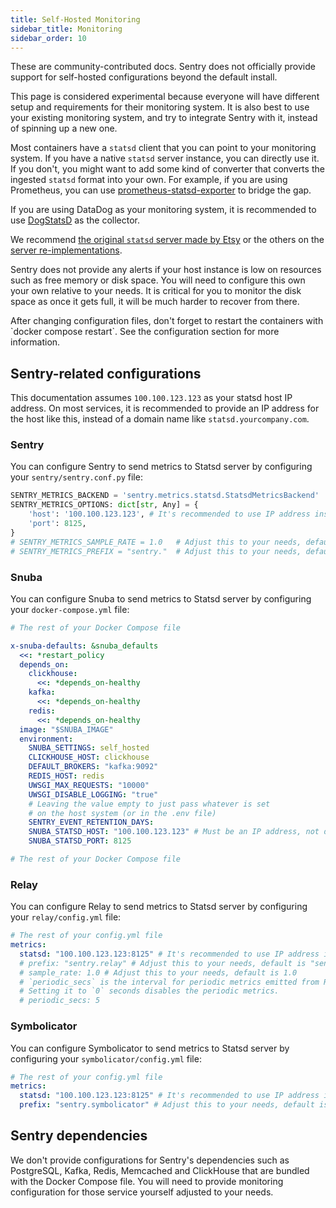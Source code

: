 ```yaml
---
title: Self-Hosted Monitoring
sidebar_title: Monitoring
sidebar_order: 10
---
```


<Alert title="Important" level="warning">
    These are community-contributed docs. Sentry does not officially provide support for self-hosted configurations beyond the default install.
</Alert>

This page is considered experimental because everyone will have different setup and requirements for their monitoring system. It is also best to use your existing monitoring system, and try to integrate Sentry with it, instead of spinning up a new one.

Most containers have a `statsd` client that you can point to your monitoring system. If you have a native `statsd` server instance, you can directly use it. If you don't, you might want to add some kind of converter that converts the ingested `statsd` format into your own. For example, if you are using Prometheus, you can use [prometheus-statsd-exporter](https://github.com/prometheus/statsd_exporter) to bridge the gap.

If you are using DataDog as your monitoring system, it is recommended to use [DogStatsD](https://docs.datadoghq.com/developers/dogstatsd/?tab=hostagent) as the collector.

We recommend [the original `statsd` server made by Etsy](https://github.com/statsd/statsd) or the others on the [server re-implementations](https://github.com/statsd/statsd/blob/master/docs/server_implementations.md).

Sentry does not provide any alerts if your host instance is low on resources such as free memory or disk space. You will need to configure this own your own relative to your needs. It is critical for you to monitor the disk space as once it gets full, it will be much harder to recover from there.

<Alert title="Note">
    After changing configuration files, don't forget to restart the containers with `docker compose restart`. See the <Link to="/self-hosted/#configuration">configuration section</Link> for more information.
</Alert>

## Sentry-related configurations

This documentation assumes `100.100.123.123` as your statsd host IP address. On most services, it is recommended to provide an IP address for the host like this, instead of a domain name like `statsd.yourcompany.com`.

### Sentry

You can configure Sentry to send metrics to Statsd server by configuring your `sentry/sentry.conf.py` file:

```python
SENTRY_METRICS_BACKEND = 'sentry.metrics.statsd.StatsdMetricsBackend'
SENTRY_METRICS_OPTIONS: dict[str, Any] = {
    'host': '100.100.123.123', # It's recommended to use IP address instead of domain name
    'port': 8125,
}
# SENTRY_METRICS_SAMPLE_RATE = 1.0   # Adjust this to your needs, default is 1.0
# SENTRY_METRICS_PREFIX = "sentry."  # Adjust this to your needs, default is "sentry."
```

### Snuba

You can configure Snuba to send metrics to Statsd server by configuring your `docker-compose.yml` file:

```yaml
# The rest of your Docker Compose file

x-snuba-defaults: &snuba_defaults
  <<: *restart_policy
  depends_on:
    clickhouse:
      <<: *depends_on-healthy
    kafka:
      <<: *depends_on-healthy
    redis:
      <<: *depends_on-healthy
  image: "$SNUBA_IMAGE"
  environment:
    SNUBA_SETTINGS: self_hosted
    CLICKHOUSE_HOST: clickhouse
    DEFAULT_BROKERS: "kafka:9092"
    REDIS_HOST: redis
    UWSGI_MAX_REQUESTS: "10000"
    UWSGI_DISABLE_LOGGING: "true"
    # Leaving the value empty to just pass whatever is set
    # on the host system (or in the .env file)
    SENTRY_EVENT_RETENTION_DAYS:
    SNUBA_STATSD_HOST: "100.100.123.123" # Must be an IP address, not domain name
    SNUBA_STATSD_PORT: 8125

# The rest of your Docker Compose file
```

### Relay

You can configure Relay to send metrics to Statsd server by configuring your `relay/config.yml` file:

```yaml
# The rest of your config.yml file
metrics:
  statsd: "100.100.123.123:8125" # It's recommended to use IP address instead of domain name
  # prefix: "sentry.relay" # Adjust this to your needs, default is "sentry.relay"
  # sample_rate: 1.0 # Adjust this to your needs, default is 1.0
  # `periodic_secs` is the interval for periodic metrics emitted from Relay.
  # Setting it to `0` seconds disables the periodic metrics.
  # periodic_secs: 5
```

### Symbolicator

You can configure Symbolicator to send metrics to Statsd server by configuring your `symbolicator/config.yml` file:

```yaml
# The rest of your config.yml file
metrics:
  statsd: "100.100.123.123:8125" # It's recommended to use IP address instead of domain name
  prefix: "sentry.symbolicator" # Adjust this to your needs, default is "symbolicator"
```

## Sentry dependencies

We don't provide configurations for Sentry's dependencies such as PostgreSQL, Kafka, Redis, Memcached and ClickHouse that are bundled with the Docker Compose file. You will need to provide monitoring configuration for those service yourself adjusted to your needs.
